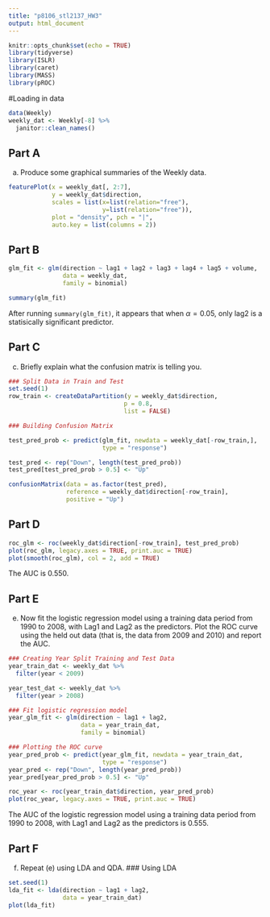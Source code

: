 ```yaml
---
title: "p8106_stl2137_HW3"
output: html_document
---
```


```r
knitr::opts_chunk$set(echo = TRUE)
library(tidyverse)
library(ISLR)
library(caret)
library(MASS)
library(pROC)
```

#Loading in data 

```r
data(Weekly)
weekly_dat <- Weekly[-8] %>% 
  janitor::clean_names()
```

## Part A
(a) Produce some graphical summaries of the Weekly data.
```r
featurePlot(x = weekly_dat[, 2:7], 
            y = weekly_dat$direction,
            scales = list(x=list(relation="free"), 
                          y=list(relation="free")),
            plot = "density", pch = "|", 
            auto.key = list(columns = 2))
```

## Part B

```r
glm_fit <- glm(direction ~ lag1 + lag2 + lag3 + lag4 + lag5 + volume, 
               data = weekly_dat, 
               family = binomial)

summary(glm_fit)
```

After running `summary(glm_fit)`, it appears that when $\alpha = 0.05$, only lag2 is a statisically significant predictor. 

## Part C

(c) Briefly explain what the confusion matrix is telling you.
```r
### Split Data in Train and Test
set.seed(1)
row_train <- createDataPartition(y = weekly_dat$direction,
                                p = 0.8,
                                list = FALSE)

### Building Confusion Matrix

test_pred_prob <- predict(glm_fit, newdata = weekly_dat[-row_train,],
                          type = "response")

test_pred <- rep("Down", length(test_pred_prob))
test_pred[test_pred_prob > 0.5] <- "Up"

confusionMatrix(data = as.factor(test_pred),
                reference = weekly_dat$direction[-row_train],
                positive = "Up")

```

## Part D

```r
roc_glm <- roc(weekly_dat$direction[-row_train], test_pred_prob)
plot(roc_glm, legacy.axes = TRUE, print.auc = TRUE)
plot(smooth(roc_glm), col = 2, add = TRUE)
```

The AUC is 0.550. 

## Part E
(e) Now fit the logistic regression model using a training data period from 1990 to 2008, with Lag1 and Lag2 as the predictors. Plot the ROC curve using the held out data (that is, the data from 2009 and 2010) and report the AUC.

```r
### Creating Year Split Training and Test Data
year_train_dat <- weekly_dat %>% 
  filter(year < 2009)

year_test_dat <- weekly_dat %>% 
  filter(year > 2008)
```

```r
### Fit logistic regression model
year_glm_fit <- glm(direction ~ lag1 + lag2, 
                    data = year_train_dat, 
                    family = binomial)

### Plotting the ROC curve
year_pred_prob <- predict(year_glm_fit, newdata = year_train_dat,
                          type = "response")
year_pred <- rep("Down", length(year_pred_prob))
year_pred[year_pred_prob > 0.5] <- "Up"

roc_year <- roc(year_train_dat$direction, year_pred_prob)
plot(roc_year, legacy.axes = TRUE, print.auc = TRUE)
```

The AUC of the logistic regression model using a training data period from 1990 to 2008, with Lag1 and Lag2 as the predictors is 0.555. 

## Part F
(f) Repeat (e) using LDA and QDA.
### Using LDA 
```r
set.seed(1)
lda_fit <- lda(direction ~ lag1 + lag2, 
               data = year_train_dat)
plot(lda_fit)
```


